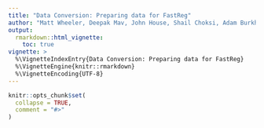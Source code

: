 ```yaml
---
title: "Data Conversion: Preparing data for FastReg"
author: "Matt Wheeler, Deepak Mav, John House, Shail Choksi, Adam Burkholder"
output: 
  rmarkdown::html_vignette:
    toc: true
vignette: >
  %\VignetteIndexEntry{Data Conversion: Preparing data for FastReg}
  %\VignetteEngine{knitr::rmarkdown}
  %\VignetteEncoding{UTF-8}
---
```



```r
knitr::opts_chunk$set(
  collapse = TRUE,
  comment = "#>"
)
```
